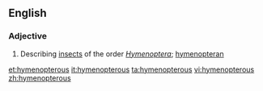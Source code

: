 ==English==

===Adjective===
{{en-adj|-}}

# Describing [[insect]]s of the order ''[[Hymenoptera]]''; [[hymenopteran]]

[[et:hymenopterous]]
[[it:hymenopterous]]
[[ta:hymenopterous]]
[[vi:hymenopterous]]
[[zh:hymenopterous]]